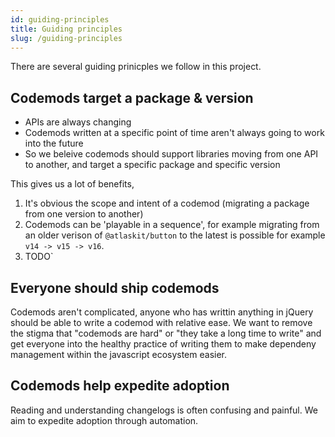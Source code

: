 ```yaml
---
id: guiding-principles
title: Guiding principles
slug: /guiding-principles
---
```


There are several guiding prinicples we follow in this project.

## Codemods target a package & version

- APIs are always changing
- Codemods written at a specific point of time aren't always going to work into the future
- So we beleive codemods should support libraries moving from one API to another, and target a specific package and specific version

This gives us a lot of benefits,

1. It's obvious the scope and intent of a codemod (migrating a package from one version to another)
2. Codemods can be 'playable in a sequence', for example migrating from an older verison of `@atlaskit/button` to the latest is possible for example `v14 -> v15 -> v16`.
3. TODO`

## Everyone should ship codemods

Codemods aren't complicated, anyone who has writtin anything in jQuery should be able to write a codemod with relative ease.
We want to remove the stigma that "codemods are hard" or "they take a long time to write" and get everyone into the healthy practice of writing them to make dependeny management within the javascript ecosystem easier.

## Codemods help expedite adoption

Reading and understanding changelogs is often confusing and painful. We aim to expedite adoption through automation.
